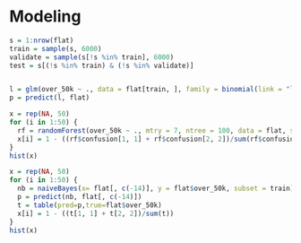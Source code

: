 # Modeling {-}


```r
s = 1:nrow(flat)
train = sample(s, 6000)
validate = sample(s[!s %in% train], 6000)
test = s[(!s %in% train) & (!s %in% validate)]


l = glm(over_50k ~ ., data = flat[train, ], family = binomial(link = "logit"))
p = predict(l, flat)

x = rep(NA, 50)
for (i in 1:50) {
  rf = randomForest(over_50k ~ ., mtry = 7, ntree = 100, data = flat, subset = train)
  x[i] = 1 - ((rf$confusion[1, 1] + rf$confusion[2, 2])/sum(rf$confusion))
}
hist(x)

x = rep(NA, 50)
for (i in 1:50) {
  nb = naiveBayes(x= flat[, c(-14)], y = flat$over_50k, subset = train)
  p = predict(nb, flat[, c(-14)])
  t = table(pred=p,true=flat$over_50k)
  x[i] = 1 - ((t[1, 1] + t[2, 2])/sum(t))
}
hist(x)

```